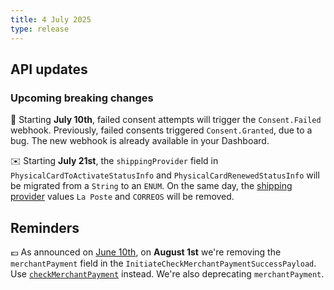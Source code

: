```yaml
---
title: 4 July 2025
type: release
---
```


## API updates

### Upcoming breaking changes

🔐 Starting **July 10th**, failed consent attempts will trigger the `Consent.Failed` webhook. 
Previously, failed consents triggered `Consent.Granted`, due to a bug. The new webhook is already available in your Dashboard.

✉️ Starting **July 21st**, the `shippingProvider` field in `PhysicalCardToActivateStatusInfo` and `PhysicalCardRenewedStatusInfo` will be migrated from a `String` to an `ENUM`. 
On the same day, the [shipping provider](https://api-reference.swan.io/enums/shipping-provider/) values `La Poste` and `CORREOS` will be removed.

## Reminders

💶 As announced on [June 10th](https://docs.swan.io/changelog/10-june-2025), on **August 1st** we're removing the `merchantPayment` field in the `InitiateCheckMerchantPaymentSuccessPayload`. Use [`checkMerchantPayment`](/topics/merchants/online/checks/guide-initiate) instead. We're also deprecating `merchantPayment`.